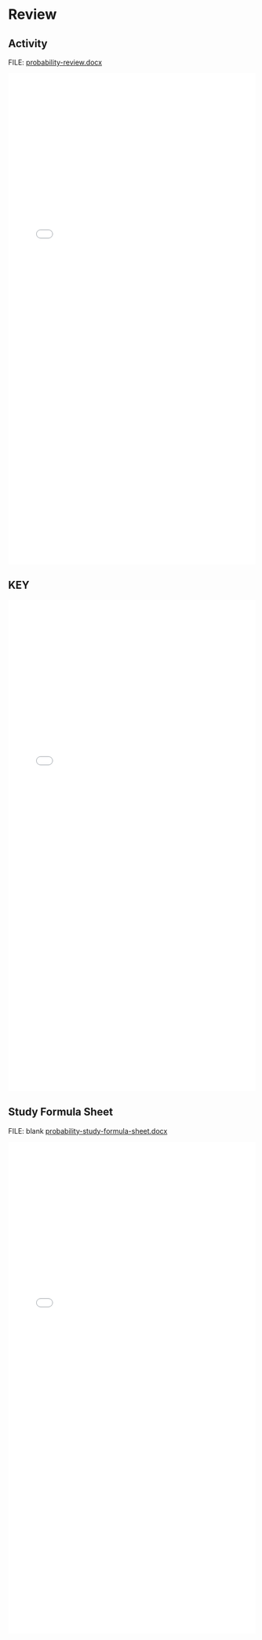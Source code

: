 # Review {.unnumbered}

## Activity

FILE: [probability-review.docx](https://github.com/coltongearhart/math125/blob/main/probability/probability-review.docx)

<embed src="probability/probability-review.pdf" type="application/pdf" width="100%" height="1000px"></embed>

## KEY

<embed src="probability/probability-review-COMPLETED.pdf" type="application/pdf" width="100%" height="1000px"></embed>

## Study Formula Sheet

FILE: blank [probability-study-formula-sheet.docx](https://github.com/coltongearhart/math125/blob/main/probability/probability-study-formula-sheet.docx)

<embed src="probability/probability-study-formula-sheet-ANNOTATED.pdf" type="application/pdf" width="100%" height="1000px"></embed>
